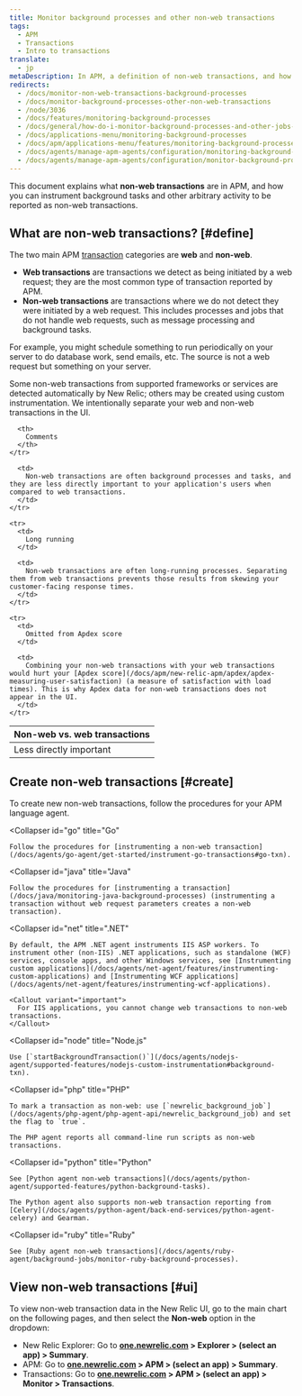 ```yaml
---
title: Monitor background processes and other non-web transactions
tags:
  - APM
  - Transactions
  - Intro to transactions
translate:
  - jp
metaDescription: In APM, a definition of non-web transactions, and how to custom instrument background tasks and other activity as non-web transactions.
redirects:
  - /docs/monitor-non-web-transactions-background-processes
  - /docs/monitor-background-processes-other-non-web-transactions
  - /node/3036
  - /docs/features/monitoring-background-processes
  - /docs/general/how-do-i-monitor-background-processes-and-other-jobs-running-outside-the-web-application
  - /docs/applications-menu/monitoring-background-processes
  - /docs/apm/applications-menu/features/monitoring-background-processes
  - /docs/agents/manage-apm-agents/configuration/monitoring-background-processes
  - /docs/agents/manage-apm-agents/configuration/monitor-background-processes
---
```


This document explains what **non-web transactions** are in APM, and how you can instrument background tasks and other arbitrary activity to be reported as non-web transactions.

## What are non-web transactions? [#define]

The two main APM [transaction](/docs/apm/transactions/intro-transactions/transactions-new-relic-apm) categories are **web** and **non-web**.

* **Web transactions** are transactions we detect as being initiated by a web request; they are the most common type of transaction reported by APM.
* **Non-web transactions** are transactions where we do not detect they were initiated by a web request. This includes processes and jobs that do not handle web requests, such as message processing and background tasks.

For example, you might schedule something to run periodically on your server to do database work, send emails, etc. The source is not a web request but something on your server.

Some non-web transactions from supported frameworks or services are detected automatically by New Relic; others may be created using custom instrumentation. We intentionally separate your web and non-web transactions in the UI.

<table>
  <thead>
    <tr>
      <th style={{ width: "200px" }}>
        Non-web vs. web transactions
      </th>

      <th>
        Comments
      </th>
    </tr>
  </thead>

  <tbody>
    <tr>
      <td>
        Less directly important
      </td>

      <td>
        Non-web transactions are often background processes and tasks, and they are less directly important to your application's users when compared to web transactions.
      </td>
    </tr>

    <tr>
      <td>
        Long running
      </td>

      <td>
        Non-web transactions are often long-running processes. Separating them from web transactions prevents those results from skewing your customer-facing response times.
      </td>
    </tr>

    <tr>
      <td>
        Omitted from Apdex score
      </td>

      <td>
        Combining your non-web transactions with your web transactions would hurt your [Apdex score](/docs/apm/new-relic-apm/apdex/apdex-measuring-user-satisfaction) (a measure of satisfaction with load times). This is why Apdex data for non-web transactions does not appear in the UI.
      </td>
    </tr>
  </tbody>
</table>

## Create non-web transactions [#create]

To create new non-web transactions, follow the procedures for your APM language agent.

<CollapserGroup>

  <Collapser
    id="go"
    title="Go"
  >
    Follow the procedures for [instrumenting a non-web transaction](/docs/agents/go-agent/get-started/instrument-go-transactions#go-txn).
  </Collapser>

  <Collapser
    id="java"
    title="Java"
  >
    Follow the procedures for [instrumenting a transaction](/docs/java/monitoring-java-background-processes) (instrumenting a transaction without web request parameters creates a non-web transaction).
  </Collapser>

  <Collapser
    id="net"
    title=".NET"
  >
    By default, the APM .NET agent instruments IIS ASP workers. To instrument other (non-IIS) .NET applications, such as standalone (WCF) services, console apps, and other Windows services, see [Instrumenting custom applications](/docs/agents/net-agent/features/instrumenting-custom-applications) and [Instrumenting WCF applications](/docs/agents/net-agent/features/instrumenting-wcf-applications).

    <Callout variant="important">
      For IIS applications, you cannot change web transactions to non-web transactions.
    </Callout>
  </Collapser>

  <Collapser
    id="node"
    title="Node.js"
  >
    Use [`startBackgroundTransaction()`](/docs/agents/nodejs-agent/supported-features/nodejs-custom-instrumentation#background-txn).
  </Collapser>

  <Collapser
    id="php"
    title="PHP"
  >
    To mark a transaction as non-web: use [`newrelic_background_job`](/docs/agents/php-agent/php-agent-api/newrelic_background_job) and set the flag to `true`.

    The PHP agent reports all command-line run scripts as non-web transactions.
  </Collapser>

  <Collapser
    id="python"
    title="Python"
  >
    See [Python agent non-web transactions](/docs/agents/python-agent/supported-features/python-background-tasks).

    The Python agent also supports non-web transaction reporting from [Celery](/docs/agents/python-agent/back-end-services/python-agent-celery) and Gearman.
  </Collapser>

  <Collapser
    id="ruby"
    title="Ruby"
  >
    See [Ruby agent non-web transactions](/docs/agents/ruby-agent/background-jobs/monitor-ruby-background-processes).
  </Collapser>
</CollapserGroup>

## View non-web transactions [#ui]

To view non-web transaction data in the New Relic UI, go to the main chart on the following pages, and then select the **Non-web** option in the dropdown:

* New Relic Explorer: Go to **[one.newrelic.com](https://one.newrelic.com) > Explorer > (select an app) > Summary**.
* APM: Go to **[one.newrelic.com](https://one.newrelic.com) > APM > (select an app) > Summary**.
* Transactions: Go to **[one.newrelic.com](https://one.newrelic.com) > APM > (select an app) > Monitor > Transactions**.
